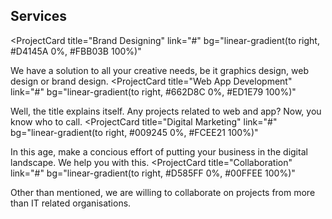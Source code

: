 ## Services

<ProjectCard
  title="Brand Designing"
  link="#"
  bg="linear-gradient(to right, #D4145A 0%, #FBB03B 100%)"
>
  We have a solution to all your creative needs, be it graphics design, web design or brand design. 
</ProjectCard>
<ProjectCard
  title="Web App Development"
  link="#"
  bg="linear-gradient(to right, #662D8C 0%, #ED1E79 100%)"
>
  Well, the title explains itself. Any projects related to web and app? Now, you know who to call.
</ProjectCard>
<ProjectCard
  title="Digital Marketing"
  link="#"
  bg="linear-gradient(to right, #009245 0%, #FCEE21 100%)"
>
  In this age, make a concious effort of putting your business in the digital landscape. We help you with this.
</ProjectCard>
<ProjectCard
  title="Collaboration"
  link="#"
  bg="linear-gradient(to right, #D585FF 0%, #00FFEE 100%)"
>
  Other than mentioned, we are willing to collaborate on projects from more than IT related organisations. 
</ProjectCard>
